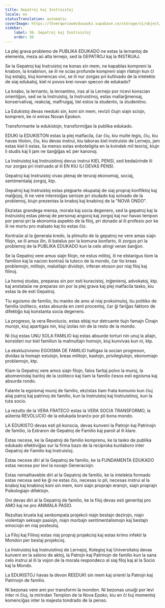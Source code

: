 ```yaml
---
title: Gepatroj kaj Instruistoj
locale: eo
statusTranslation: automatic
coverImage: https://lhvmrqwrcowdvduuaukz.supabase.co/storage/v1/object/public/strapi-uploads/small_cover-educacion-fundamental.webp-2d51a7828a2b1309555be27f7e2a61a0.webp
sidebar:
    label: 36. Gepatroj kaj Instruistoj
    order: 36
---
```

La plej grava problemo de PUBLIKA EDUKADO ne estas la lernantoj de elementa, meza aŭ alta lernejo, sed la GEPATROJ kaj la INSTRUAJ.

Se la Gepatroj kaj Instruistoj ne konas sin mem, ne kapablas kompreni la knabon, la knabinon, se ili ne scias profunde kompreni siajn rilatojn kun ĉi tiuj estaĵoj, kiuj komencas vivi, se ili nur zorgas pri kultivado de la intelekto de siaj edukatoj, kiel ni povos krei novan specon de edukado?

La knabo, la lernanto, la lernantino, iras al la Lernejo por ricevi konscian orientiĝon, sed se la Instruistoj, la Instruistinoj, estas mallarĝmensaj, konservativaj, reakciaj, malfruigaj, tiel estos la studento, la studentino.

La Edukistoj devas reeduki sin, koni sin mem, revizii ĉiujn siajn sciojn, kompreni, ke ni eniras Novan Epokon.

Transformante la edukistojn, transformiĝas la publika edukado.

EDUKI la EDUKISTON estas la plej malfacila, ĉar ĉiu, kiu multe legis, ĉiu, kiu havas titolon, ĉiu, kiu devas instrui, kiu laboras kiel instruisto de Lernejo, jam estas kiel li estas, lia menso estas enboteligita en la kvindek mil teorioj, kiujn li studis kaj li jam ne ŝanĝiĝas eĉ per kanonoj.

La Instruistoj kaj Instruistinoj devus instrui KIEL PENSI, sed bedaŭrinde ili nur zorgas pri instruado al ili EN KIU ILI DEVAS PENSI.

Gepatroj kaj Instruistoj vivas plenaj de teruraj ekonomiaj, sociaj, sentimentalaj zorgoj, ktp.

Gepatroj kaj Instruistoj estas plejparte okupataj de siaj propraj konfliktoj kaj malĝojoj, ili ne vere interesiĝas serioze pri studado kaj solvado de la problemoj, kiujn prezentas la knaboj kaj knabinoj de la "NOVA ONDO".

Ekzistas grandega mensa, morala kaj socia degenero, sed la gepatroj kaj la Instruistoj estas plenaj de personaj angoroj kaj zorgoj kaj nur havas tempon por pensi pri la ekonomia aspekto de la filoj, pri donado al ili profesio por ke ili ne mortu pro malsato kaj tio estas ĉio.

Kontraŭe al la ĝenerala kredo, la plimulto de la gepatroj ne vere amas siajn filojn, se ili amus ilin, ili batalus por la komuna bonfarto, ili zorgus pri la problemoj de la PUBLIKA EDUKADO kun la celo atingi veran ŝanĝon.

Se la Gepatroj vere amus siajn filojn, ne estus militoj, ili ne elstarigus tiom la familion kaj la nacion kontraŭ la tuteco de la mondo, ĉar tio kreas problemojn, militojn, malutilajn dividojn, inferan etoson por niaj filoj kaj filinoj.

La homoj studas, preparas sin por esti kuracistoj, inĝenieroj, advokatoj, ktp. kaj anstataŭe ne preparas sin por la plej grava kaj plej malfacila tasko, kiu estas la de esti Gepatroj.

Tiu egoismo de familio, tiu manko de amo al niaj proksimuloj, tiu politiko de familia izoliteco, estas absurda en cent procentoj, ĉar ĝi fariĝas faktoro de difektiĝo kaj konstanta socia degenero.

La progreso, la vera Revolucio, estas eblaj nur detruante tiujn famajn Ĉinajn murojn, kiuj apartigas nin, kiuj izolas nin de la resto de la mondo.

Ni ĉiuj estas UNU SOLA FAMILIO kaj estas absurde torturi nin unuj la aliajn, konsideri nur kiel familion la malmultajn homojn, kiuj kunvivas kun ni, ktp.

La ekskluzivismo EGOISMA DE FAMILIO haltigas la socian progreson, dividas la homajn estulojn, kreas militojn, kastojn, privilegiulojn, ekonomiajn problemojn, ktp.

Kiam la Gepatroj vere amos siajn filojn, falos faritaj polvo la muroj, la abomenindaj bariloj de la izoliteco kaj tiam la familio ĉesos esti egoisma kaj absurda rondo.

Falante la egoismaj muroj de familio, ekzistas tiam frata komunio kun ĉiuj aliaj patroj kaj patrinoj de familio, kun la Instruistoj kaj Instruistinoj, kun la tuta socio.

La rezulto de la VERA FRATECO estas la VERA SOCIA TRANSFORMO, la aŭtenta REVOLUCIO de la edukada branĉo por pli bona mondo.

LA EDUKISTO devas esti pli konscia, devas kunveni la Patrojn kaj Patrinojn de familio, la Estraron de Gepatroj de Familio kaj paroli al ili klare.

Estas necese, ke la Gepatroj de familio komprenu, ke la tasko de publika edukado efektiviĝas sur la firma bazo de la reciproka kunlaboro inter Gepatroj de Familio kaj Instruistoj.

Estas necese diri al la Gepatroj de familio, ke la FUNDAMENTA EDUKADO estas necesa por levi la novajn Generaciojn.

Estas nemalhaveble diri al la Gepatroj de familio, ke la intelekta formado estas necesa sed ke ĝi ne estas ĉio, necesas io pli, necesas instrui al la knaboj kaj knabinoj koni sin mem, koni siajn proprajn erarojn, siajn proprajn Psikologiajn difektojn.

Oni devas diri al la Gepatroj de familio, ke la filoj devas esti generitaj pro AMO kaj ne pro ANIMALA PASIO.

Rezultas kruela kaj senkompata projekcii niajn bestajn dezirojn, niajn violentajn seksajn pasiojn, niajn morbajn sentimentalismojn kaj bestajn emociojn en niaj posteuloj.

La Filoj kaj Filinoj estas niaj propraj projekcioj kaj estas krimo infekti la Mondon per bestaj projekcioj.

La Instruistoj kaj Instruistinoj de Lernejoj, Kolegioj kaj Universitatoj devas kunveni en la salono de aktoj, la Patrojn kaj Patrinojn de familio kun la sana celo instrui al ili la vojon de la morala respondeco al siaj filoj kaj al la Socio kaj la Mondo.

La EDUKISTOJ havas la devon REEDUKI sin mem kaj orienti la Patrojn kaj Patrinojn de familio.

Ni bezonas vere ami por transformi la mondon. Ni bezonas unuiĝi por levi inter ni ĉiuj, la mirindan Templon de la Nova Epoko, kiu en ĉi tiuj momentoj komenciĝas inter la majesta tondrado de la penso.


